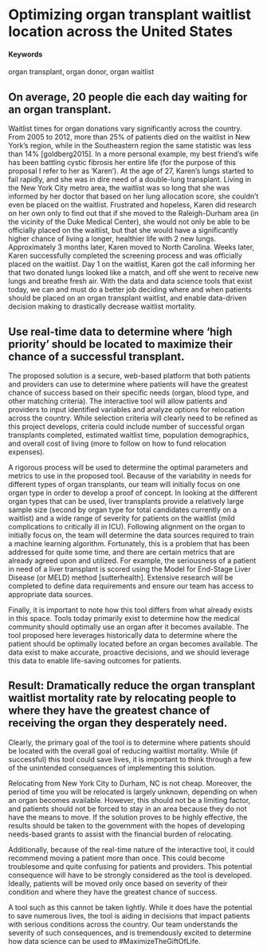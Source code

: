 # Optimizing organ transplant waitlist location across the United States {-#MaximizeTheGiftOfLife}

#### Keywords {-}

organ transplant, organ donor, organ waitlist

## On average, 20 people die each day waiting for an organ transplant.

Waitlist times for organ donations vary significantly across the country. From 2005 to 2012, more than 25% of patients died on the waitlist in New York’s region, while in the Southeastern region the same statistic was less than 14% [goldberg2015]. In a more personal example, my best friend’s wife has been battling cystic fibrosis her entire life (for the purpose of this proposal I refer to her as ‘Karen’). At the age of 27, Karen’s lungs started to fail rapidly, and she was in dire need of a double-lung transplant. Living in the New York City metro area, the waitlist was so long that she was informed by her doctor that based on her lung allocation score, she couldn’t even be placed on the waitlist. Frustrated and hopeless, Karen did research on her own only to find out that if she moved to the Raleigh-Durham area (in the vicinity of the Duke Medical Center), she would not only be able to be officially placed on the waitlist, but that she would have a significantly higher chance of living a longer, healthier life with 2 new lungs. Approximately 3 months later, Karen moved to North Carolina. Weeks later, Karen successfully completed the screening process and was officially placed on the waitlist. Day 1 on the waitlist, Karen got the call informing her that two donated lungs looked like a match, and off she went to receive new lungs and breathe fresh air. With the data and data science tools that exist today, we can and must do a better job deciding where and when patients should be placed on an organ transplant waitlist, and enable data-driven decision making to drastically decrease waitlist mortality.

## Use real-time data to determine where 'high priority' should be located to maximize their chance of a successful transplant.

The proposed solution is a secure, web-based platform that both patients and providers can use to determine where patients will have the greatest chance of success based on their specific needs (organ, blood type, and other matching criteria). The interactive tool will allow patients and providers to input identified variables and analyze options for relocation across the country. While selection criteria will clearly need to be refined as this project develops, criteria could include number of successful organ transplants completed, estimated waitlist time, population demographics, and overall cost of living (more to follow on how to fund relocation expenses). 

A rigorous process will be used to determine the optimal parameters and metrics to use in the proposed tool. Because of the variability in needs for different types of organ transplants, our team will initially focus on one organ type in order to develop a proof of concept. In looking at the different organ types that can be used, liver transplants provide a relatively large sample size (second by organ type for total candidates currently on a waitlist) and a wide range of severity for patients on the waitlist (mild complications to critically ill in ICU). Following alignment on the organ to initially focus on, the team will determine the data sources required to train a machine learning algorithm. Fortunately, this is a problem that has been addressed for quite some time, and there are certain metrics that are already agreed upon and utilized. For example, the seriousness of a patient in need of a liver transplant is scored using the Model for End-Stage Liver Disease (or MELD) method [sutterhealth]. Extensive research will be completed to define data requirements and ensure our team has access to appropriate data sources. 

Finally, it is important to note how this tool differs from what already exists in this space. Tools today primarily exist to determine how the medical community should optimally use an organ after it becomes available. The tool proposed here leverages historically data to determine where the patient should be optimally located before an organ becomes available. The data exist to make accurate, proactive decisions, and we should leverage this data to enable life-saving outcomes for patients.

## Result: Dramatically reduce the organ transplant waitlist mortality rate by relocating people to where they have the greatest chance of receiving the organ they desperately need.

Clearly, the primary goal of the tool is to determine where patients should be located with the overall goal of reducing waitlist mortality. While (if successful) this tool could save lives, it is important to think through a few of the unintended consequences of implementing this solution. 

Relocating from New York City to Durham, NC is not cheap. Moreover, the period of time you will be relocated is largely unknown, depending on when an organ becomes available. However, this should not be a limiting factor, and patients should not be forced to stay in an area because they do not have the means to move. If the solution proves to be highly effective, the results should be taken to the government with the hopes of developing needs-based grants to assist with the financial burden of relocating.

Additionally, because of the real-time nature of the interactive tool, it could recommend moving a patient more than once. This could become troublesome and quite confusing for patients and providers. This potential consequence will have to be strongly considered as the tool is developed. Ideally, patients will be moved only once based on severity of their condition and where they have the greatest chance of success.

A tool such as this cannot be taken lightly. While it does have the potential to save numerous lives, the tool is aiding in decisions that impact patients with serious conditions across the country. Our team understands the severity of such consequences, and is tremendously excited to determine how data science can be used to #MaximizeTheGiftOfLife.
